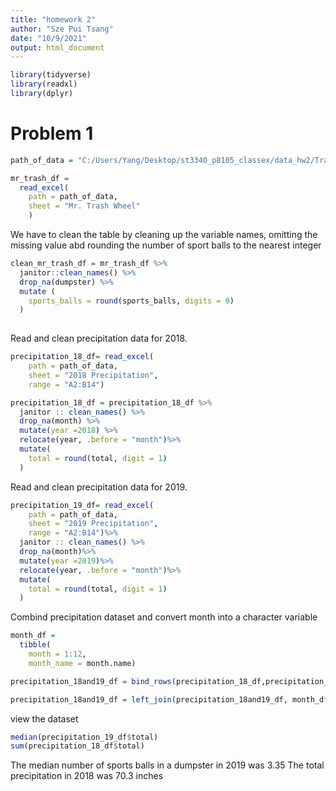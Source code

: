 ```yaml
---
title: "homework 2"
author: "Sze Pui Tsang"
date: "10/9/2021"
output: html_document
---
```


```r
library(tidyverse)
library(readxl)
library(dplyr)
```

# Problem 1

```r
path_of_data = "C:/Users/Yang/Desktop/st3340_p8105_classex/data_hw2/Trash-Wheel-Collection-Totals-7-2020-2.xlsx"
```

```r
mr_trash_df = 
  read_excel( 
    path = path_of_data,
    sheet = "Mr. Trash Wheel"
    )
```

We have to clean the table by cleaning up the variable names,
omitting the missing value abd rounding the number of sport balls to 
the nearest integer

```r
clean_mr_trash_df = mr_trash_df %>%
  janitor::clean_names() %>%
  drop_na(dumpster) %>%
  mutate ( 
    sports_balls = round(sports_balls, digits = 0)
  )
  
``` 

Read and clean precipitation data for 2018. 
```r
precipitation_18_df= read_excel( 
    path = path_of_data,
    sheet = "2018 Precipitation",
    range = "A2:B14")
```

```r
precipitation_18_df = precipitation_18_df %>%
  janitor :: clean_names() %>%
  drop_na(month) %>%
  mutate(year =2018) %>%
  relocate(year, .before = "month")%>%
  mutate(
    total = round(total, digit = 1)
  )
```

Read and clean precipitation data for 2019.
```r
precipitation_19_df= read_excel( 
    path = path_of_data,
    sheet = "2019 Precipitation",
    range = "A2:B14")%>%
  janitor :: clean_names() %>%
  drop_na(month)%>%
  mutate(year =2019)%>%
  relocate(year, .before = "month")%>%
  mutate(
    total = round(total, digit = 1)
  )
```

Combind precipitation dataset and convert month into a character variable
```r
month_df =
  tibble(
    month = 1:12,
    month_name = month.name)

precipitation_18and19_df = bind_rows(precipitation_18_df,precipitation_19_df)

precipitation_18and19_df = left_join(precipitation_18and19_df, month_df, by="month")
```

view the dataset
```r
median(precipitation_19_df$total)
sum(precipitation_18_df$total)
```

The median number of sports balls in a dumpster in 2019 was 3.35
The total precipitation in 2018 was 70.3 inches 